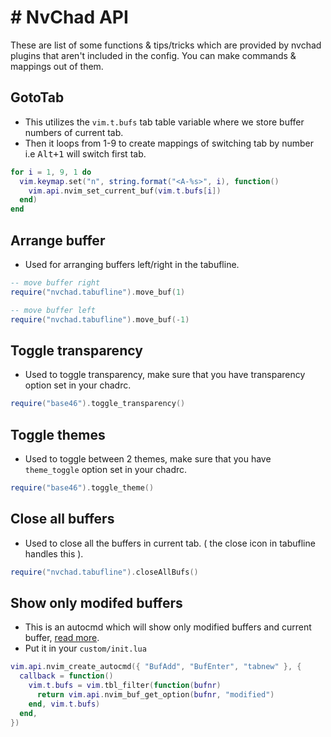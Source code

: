 # # NvChad API

These are list of some functions & tips/tricks which are provided by nvchad plugins that aren't included in the config. You can make commands & mappings out of them. 

## GotoTab

- This utilizes the `vim.t.bufs` tab table variable where we store buffer numbers of current tab.
- Then it loops from 1-9 to create mappings of switching tab by number i.e <kbd>Alt+1</kbd> will switch first tab.

```lua
for i = 1, 9, 1 do
  vim.keymap.set("n", string.format("<A-%s>", i), function()
    vim.api.nvim_set_current_buf(vim.t.bufs[i])
  end)
end
```

## Arrange buffer

- Used for arranging buffers left/right in the tabufline.

```lua
-- move buffer right
require("nvchad.tabufline").move_buf(1)

-- move buffer left
require("nvchad.tabufline").move_buf(-1)
```

## Toggle transparency 

- Used to toggle transparency, make sure that you have transparency option set in your chadrc.

```lua
require("base46").toggle_transparency()
```

## Toggle themes 

- Used to toggle between 2 themes, make sure that you have `theme_toggle` option set in your chadrc.

```lua
require("base46").toggle_theme()
```

## Close all buffers

- Used to close all the buffers in current tab. ( the close icon in tabufline handles this ).

```lua
require("nvchad.tabufline").closeAllBufs()
```

## Show only modifed buffers

- This is an autocmd which will show only modified buffers and current buffer, [read more](https://github.com/NvChad/ui/issues/78).
- Put it in your `custom/init.lua`

```lua
vim.api.nvim_create_autocmd({ "BufAdd", "BufEnter", "tabnew" }, {
  callback = function()
    vim.t.bufs = vim.tbl_filter(function(bufnr)
      return vim.api.nvim_buf_get_option(bufnr, "modified")
    end, vim.t.bufs)
  end,
})
```
